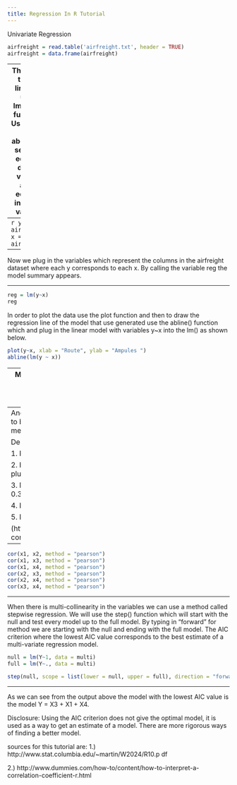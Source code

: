 ```yaml
---
title: Regression In R Tutorial
---
```

Univariate Regression

```r

airfreight = read.table('airfreight.txt', header = TRUE)
airfreight = data.frame(airfreight)

```
---
Then we want to create a linear model using the lm(y~x, data) function in R. Using the data imported above we first set Ampules equal to our dependent variable (y) and route equal to our independent variable (x).
---
```r
y = airfreight[,1]
x = airfreight[,2]
```

---
Now we plug in the variables which represent the columns in the airfreight dataset where each y corresponds to each x. By calling the variable reg the model summary appears.

---

```r
reg = lm(y~x)
reg
```
In order to plot the data use the plot function and then to draw the regression line of the model that use generated use the abline() function which and plug in the linear model with variables y~x into the lm() as shown below.

```r
plot(y~x, xlab = "Route", ylab = "Ampules ")
abline(lm(y ~ x))
```
---
Multivariate Regression:
First load the data by using the read.table() function. Then access each column and set equal to a variable.

Then we can plot a scatterplot matrix to see if there is a linear relationship between each variable while holding the others fixed. The variable name that is in each row is the dependent variable. 


```r
multi = read.table("multi.txt", header = TRUE)
y = multi[,1]
x1 = multi[,2]
x2 = multi[,3]
x3 = multi[,4]
x4 = multi[,5]
plot(multi)
```
```r
reg2 = lm(y ~ x1 + x2 + x3 + x4, data = multi)
summary(reg2)
```
---
Another way to check for multi-collinearity is to by using the cor(variable1, variable2, method = "pearson") function.

Degree of correlation:

1. Perfect: If value is near plus/minus 1

2. High:  If value is between plus/minus .50 and plus/minus 1

3. Moderate: If value is between plus/minus 0.30
and plus/minus .49

4. Low: If the value is below plus/ minus .29.

5. None: When the value is zero.

(http://www.statisticssolutions.com/pearsons-correlation-coefficient/)
---
```r
cor(x1, x2, method = "pearson")
cor(x1, x3, method = "pearson")
cor(x1, x4, method = "pearson")
cor(x2, x3, method = "pearson")
cor(x2, x4, method = "pearson")
cor(x3, x4, method = "pearson")
```
---

When there is multi-collinearity in the variables we can use a method called stepwise regression. We will use the step() function which will start with the null and test every model up to the full model. By typing in "forward" for method we are starting with the null and ending with the full model. The AIC criterion where the lowest AIC value corresponds to the best estimate of a multi-variate regression model.

```r
null = lm(Y~1, data = multi)
full = lm(Y~., data = multi)

step(null, scope = list(lower = null, upper = full), direction = "forward")
```
---
As we can see from the output above the model with the lowest AIC value is the model 
Y = X3 + X1 + X4.

Disclosure: Using the AIC criterion does not give the optimal model, it is used as a way to get an estimate of a model. There are more rigorous ways of finding a better model.

sources for this tutorial are:
1.) 
http://www.stat.columbia.edu/~martin/W2024/R10.p
df

2.)
http://www.dummies.com/how-to/content/how-to-interpret-a-correlation-coefficient-r.html




